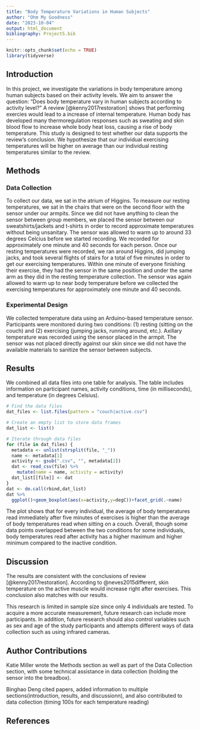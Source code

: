 ```yaml
---
title: "Body Temperature Variations in Human Subjects"
author: "Ohm My Goodness"
date: "2023-10-04"
output: html_document
bibliography: Project5.bib
---
```

```r
knitr::opts_chunk$set(echo = TRUE)
library(tidyverse)

```

## Introduction
In this project, we investigate the variations in body temperature among human subjects based on their activity levels. We aim to answer the question: "Does body temperature vary in human subjects according to activity level?" A review [@kenny2017restoration] shows that performing exercies would lead to a increase of internal temperature. Human body has developed many thermoregulation responses such as sweating and skin blood flow to increase whole body heat loss, causing a rise of body temperature. This study is designed to test whether our data supports the review's conclusion. We hypothesize that our individual exercising temperatures will be higher on average than our individual resting temperatures similar to the review.


## Methods
### Data Collection
To collect our data, we sat in the atrium of Higgins. To measure our resting temperatures, we sat in the chairs that were on the second floor with the sensor under our armpits. Since we did not have anything to clean the sensor between group members, we placed the sensor between our sweatshirts/jackets and t-shirts in order to record approximate temperatures without being unsanitary. The sensor was allowed to warm up to around 33 degrees Celcius before we started recording. We recorded for approximately one minute and 40 seconds for each person. Once our resting temperatures were recorded, we ran around Higgins, did jumping jacks, and took several flights of stairs for a total of five minutes in order to get our exercising temperatures. Within one minute of everyone finishing their exercise, they had the sensor in the same position and under the same arm as they did in the resting temperature collection. The sensor was again allowed to warm up to near body temperature before we collected the exercising temperatures for approximately one minute and 40 seconds.  

### Experimental Design
We collected temperature data using an Arduino-based temperature sensor. Participants were monitored during two conditions: (1) resting (sitting on the couch) and (2) exercising (jumping jacks, running around, etc.). Axillary temperature was recorded using the sensor placed in the armpit. The sensor was not placed directly against our skin since we did not have the available materials to sanitize the sensor between subjects.

## Results

We combined all data files into one table for analysis. The table includes information on participant names, activity conditions, time (in milliseconds), and temperature (in degrees Celsius).

```r

# Find the data files
dat_files <- list.files(pattern = "couch|active.csv")

# Create an empty list to store data frames
dat_list <- list()

# Iterate through data files
for (file in dat_files) {
  metadata <- unlist(strsplit(file, "_"))
  name <- metadata[1]
  activity <- gsub(".csv", "", metadata[2])
  dat <- read_csv(file) %>%
    mutate(name = name, activity = activity)
  dat_list[[file]] <- dat
}
dat <- do.call(rbind,dat_list)
dat %>% 
  ggplot()+geom_boxplot(aes(x=activity,y=degC))+facet_grid(.~name)
```

The plot shows that for every individual, the average of body temperatures read immediately after five minutes of exercises is higher than the average of body temperatures read when sitting on a couch. Overall, though some data points overlapped between the two conditions for some individuals, body temperatures read after activity has a higher maximum and higher minimum compared to the inactive condition.

## Discussion

The results are consistent with the conclusions of review [@kenny2017restoration]. According to @neves2015different, skin temperature on the active muscle would increase right after exercises. This conclusion also matches with our results.   

This research is limited in sample size since only 4 individuals are tested. To acquire a more accurate measurement, future research can include more participants. In addition, future research should also control variables such as sex and age of the study participants and attempts different ways of data collection such as using infrared cameras. 

## Author Contributions

Katie Miller wrote the Methods section as well as part of the Data Collection section, with some technical assistance in data collection (holding the sensor into the breadbox). 

Binghao Deng cited papers, added information to multiple sections(introduction, results, and discussionn), and also contributed to data collection (timing 100s for each temperature reading)

## References
